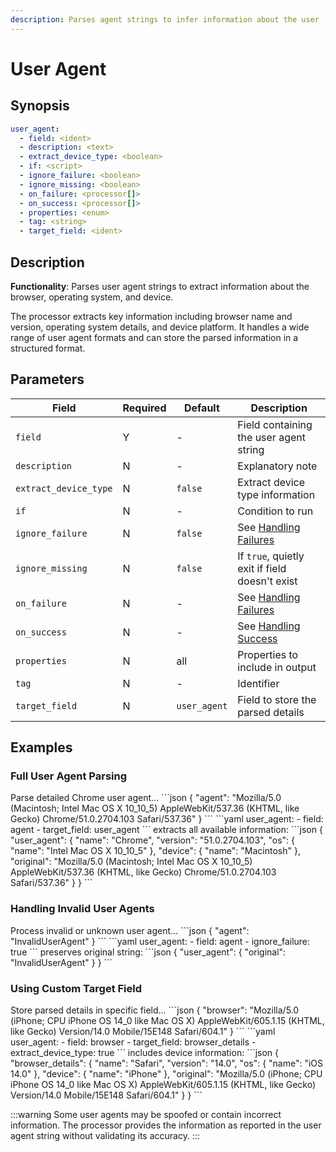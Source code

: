 ```yaml
---
description: Parses agent strings to infer information about the user
---
```


# User Agent

## Synopsis

```yaml {2}
user_agent:
  - field: <ident>
  - description: <text>
  - extract_device_type: <boolean>
  - if: <script>
  - ignore_failure: <boolean>
  - ignore_missing: <boolean>
  - on_failure: <processor[]>
  - on_success: <processor[]>
  - properties: <enum>
  - tag: <string>
  - target_field: <ident>
```

## Description

**Functionality**: Parses user agent strings to extract information about the browser, operating system, and device.

The processor extracts key information including browser name and version, operating system details, and device platform. It handles a wide range of user agent formats and can store the parsed information in a structured format.

## Parameters

|Field|Required|Default|Description|
|---|---|---|---|
|`field`|Y|-|Field containing the user agent string|
|`description`|N|-|Explanatory note|
|`extract_device_type`|N|`false`|Extract device type information|
|`if`|N|-|Condition to run|
|`ignore_failure`|N|`false`|See [Handling Failures](../handling-failures.mdx)|
|`ignore_missing`|N|`false`|If `true`, quietly exit if field doesn't exist|
|`on_failure`|N|-|See [Handling Failures](../handling-failures.mdx)|
|`on_success`|N|-|See [Handling Success](../handling-success.mdx)|
|`properties`|N|all|Properties to include in output|
|`tag`|N|-|Identifier|
|`target_field`|N|`user_agent`|Field to store the parsed details|

## Examples

### Full User Agent Parsing

<ExampleGrid>
  <CommentCol>
    Parse detailed Chrome user agent...
  </CommentCol>
  <CodeCol>
    ```json
    {
      "agent": "Mozilla/5.0 (Macintosh; Intel Mac OS X 10_10_5) AppleWebKit/537.36 (KHTML, like Gecko) Chrome/51.0.2704.103 Safari/537.36"
    }
    ```
    ```yaml
    user_agent:
      - field: agent
      - target_field: user_agent
    ```
  </CodeCol>
  <CommentCol>
    extracts all available information:
  </CommentCol>
  <CodeCol>
    ```json
    {
      "user_agent": {
        "name": "Chrome",
        "version": "51.0.2704.103",
        "os": {
          "name": "Intel Mac OS X 10_10_5"
        },
        "device": {
          "name": "Macintosh"
        },
        "original": "Mozilla/5.0 (Macintosh; Intel Mac OS X 10_10_5) AppleWebKit/537.36 (KHTML, like Gecko) Chrome/51.0.2704.103 Safari/537.36"
      }
    }
    ```
  </CodeCol>
</ExampleGrid>

### Handling Invalid User Agents

<ExampleGrid>
  <CommentCol>
    Process invalid or unknown user agent...
  </CommentCol>
  <CodeCol>
    ```json
    {
      "agent": "InvalidUserAgent"
    }
    ```
    ```yaml
    user_agent:
      - field: agent
      - ignore_failure: true
    ```
  </CodeCol>
  <CommentCol>
    preserves original string:
  </CommentCol>
  <CodeCol>
    ```json
    {
      "user_agent": {
        "original": "InvalidUserAgent"
      }
    }
    ```
  </CodeCol>
</ExampleGrid>

### Using Custom Target Field

<ExampleGrid>
  <CommentCol>
    Store parsed details in specific field...
  </CommentCol>
  <CodeCol>
    ```json
    {
      "browser": "Mozilla/5.0 (iPhone; CPU iPhone OS 14_0 like Mac OS X) AppleWebKit/605.1.15 (KHTML, like Gecko) Version/14.0 Mobile/15E148 Safari/604.1"
    }
    ```
    ```yaml
    user_agent:
      - field: browser
      - target_field: browser_details
      - extract_device_type: true
    ```
  </CodeCol>
  <CommentCol>
    includes device information:
  </CommentCol>
  <CodeCol>
    ```json
    {
      "browser_details": {
        "name": "Safari",
        "version": "14.0",
        "os": {
          "name": "iOS 14.0"
        },
        "device": {
          "name": "iPhone"
        },
        "original": "Mozilla/5.0 (iPhone; CPU iPhone OS 14_0 like Mac OS X) AppleWebKit/605.1.15 (KHTML, like Gecko) Version/14.0 Mobile/15E148 Safari/604.1"
      }
    }
    ```
  </CodeCol>
</ExampleGrid>

:::warning
Some user agents may be spoofed or contain incorrect information. The processor provides the information as reported in the user agent string without validating its accuracy.
:::